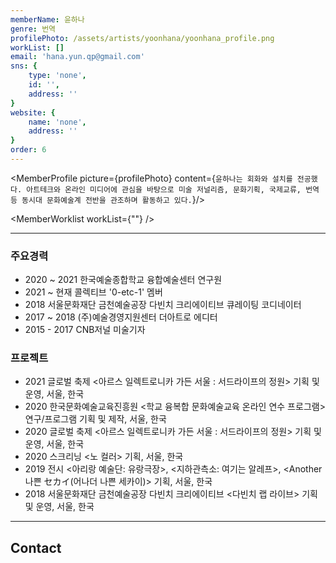 ```yaml
---
memberName: 윤하나
genre: 번역
profilePhoto: /assets/artists/yoonhana/yoonhana_profile.png
workList: []
email: 'hana.yun.qp@gmail.com'
sns: {
	type: 'none',
	id: '',
	address: ''
}
website: {
	name: 'none',
	address: ''
}
order: 6
---
```

<MemberProfile picture={profilePhoto} content={`윤하나는 회화와 설치를 전공했다. 아트테크와 온라인 미디어에 관심을 바탕으로 미술 저널리즘, 문화기획, 국제교류, 번역 등 동시대 문화예술계 전반을 관조하며 활동하고 있다.`}/>

<MemberWorklist workList={""} />

---
### 주요경력
- 2020 ~ 2021 한국예술종합학교 융합예술센터 연구원
- 2021 ~ 현재 콜렉티브 '0-etc-1' 멤버
- 2018 서울문화재단 금천예술공장 다빈치 크리에이티브 큐레이팅 코디네이터
- 2017 ~ 2018 (주)예술경영지원센터 더아트로 에디터
- 2015 - 2017 CNB저널 미술기자

### 프로젝트
- 2021 글로벌 축제 <아르스 일렉트로니카 가든 서울 : 서드라이프의 정원\> 기획 및 운영, 서울, 한국
- 2020 한국문화예술교육진흥원 <학교 융복합 문화예술교육 온라인 연수 프로그램\> 연구/프로그램 기획 및 제작, 서울, 한국
- 2020 글로벌 축제 <아르스 일렉트로니카 가든 서울 : 서드라이프의 정원\> 기획 및 운영, 서울, 한국
- 2020 스크리닝 <노 컬러\> 기획, 서울, 한국
- 2019 전시 <아리랑 예술단: 유랑극장\>, <지하관측소: 여기는 알레프\>, <Another 나쁜 セカイ(어나더 나쁜 세카이)\> 기획, 서울, 한국
- 2018 서울문화재단 금천예술공장 다빈치 크리에이티브 <다빈치 랩 라이브\> 기획 및 운영, 서울, 한국

---
## Contact
<MemberContact email={email} sns={sns} website={website} />


